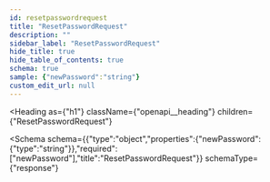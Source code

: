 ```yaml
---
id: resetpasswordrequest
title: "ResetPasswordRequest"
description: ""
sidebar_label: "ResetPasswordRequest"
hide_title: true
hide_table_of_contents: true
schema: true
sample: {"newPassword":"string"}
custom_edit_url: null
---
```



<Heading
  as={"h1"}
  className={"openapi__heading"}
  children={"ResetPasswordRequest"}
>
</Heading>





<Schema
  schema={{"type":"object","properties":{"newPassword":{"type":"string"}},"required":["newPassword"],"title":"ResetPasswordRequest"}}
  schemaType={"response"}
>
  
</Schema>
            